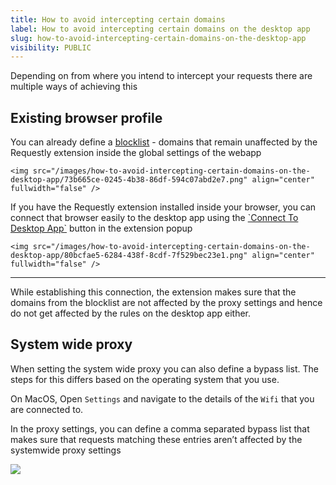 ```yaml
---
title: How to avoid intercepting certain domains
label: How to avoid intercepting certain domains on the desktop app
slug: how-to-avoid-intercepting-certain-domains-on-the-desktop-app
visibility: PUBLIC
---
```

Depending on from where you intend to intercept your requests there are multiple ways of achieving this

## Existing browser profile

<Steps>
  <Step title="Prepare your blocklist">
    You can already define a <a target="_blank" href="/general/others/blocklist">blocklist</a> - domains that remain unaffected by the Requestly extension inside the global settings of the webapp

    <img src="/images/how-to-avoid-intercepting-certain-domains-on-the-desktop-app/73b665ce-0245-4b38-86df-594c07abd2e7.png" align="center" fullwidth="false" />
  </Step>

  <Step title="Connect to the desktop app using the extension">
    If you have the Requestly extension installed inside your browser, you can connect that browser easily to the desktop app using the <a target="_blank" href="/general/getting-started/quick-start-guide#extension-popup:~:text=The%20last%20section%2C%20visible%20only%20if%20the%20Desktop%20App%20is%20running%2C%20lets%20you%20intercept%20browser%20traffic%20via%20the%20desktop%20app.%20Click%20Connect%20to%20link%20the%20browser%20profile%20to%20the%20app%2C%20useful%20for%20tasks%20like%20bulk%20mocking.">`Connect To Desktop App`</a> button in the extension popup

    <img src="/images/how-to-avoid-intercepting-certain-domains-on-the-desktop-app/80bcfae5-6284-438f-8cdf-7f529bec23e1.png" align="center" fullwidth="false" />
  </Step>
</Steps>

***

While establishing this connection, the extension makes sure that the domains from the blocklist are not affected by the proxy settings and hence do not get affected by the rules on the desktop app either.

## System wide proxy

When setting the system wide proxy you can also define a bypass list. The steps for this differs based on the operating system that you use.

On MacOS, Open `Settings` and navigate to the details of the `Wifi` that you are connected to.

In the proxy settings, you can define a comma separated bypass list that makes sure that requests matching these entries aren’t affected by the systemwide proxy settings

<img src="/images/how-to-avoid-intercepting-certain-domains-on-the-desktop-app/4bc830f0-9c2b-4f33-8987-0c6988e8f2b8.png" align="center" fullwidth="false" />
